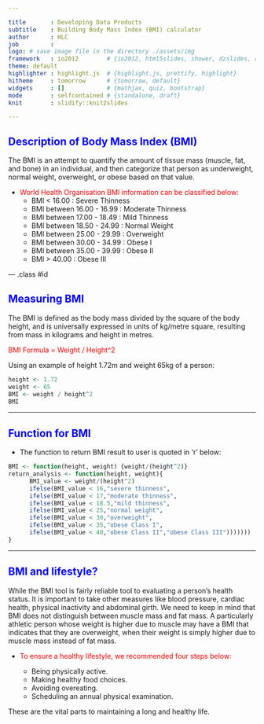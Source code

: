 ```yaml
---

title       : Developing Data Products
subtitle    : Building Body Mass Index (BMI) calculator
author      : HLC
job         :  
logo: # save image file in the directory ./assets/img
framework   : io2012        # {io2012, html5slides, shower, dzslides, revealjs, ...}
theme: default
highlighter : highlight.js  # {highlight.js, prettify, highlight}
hitheme     : tomorrow      # {tomorrow, default}
widgets     : []            # {mathjax, quiz, bootstrap}
mode        : selfcontained # {standalone, draft}
knit        : slidify::knit2slides

---
```


<style>

.title-slide {
  background-color: #FFFFFF; /* #CBE7A5; #EDE0CF; #CA9F9D; */
  /* background-image:url(http://goo.gl/EpXln); */
}

em {
  font-style: italic;
}

strong {
  font-weight: bold;
}

</style>

## <span style="color:blue">Description of Body Mass Index (BMI)</span>

The BMI is an attempt to quantify the amount of tissue mass (muscle, fat, and bone) in an individual, and then categorize that person as underweight, normal weight, overweight, or obese based on that value. 

- <span style="color:red"> World Health Organisation BMI information can be classified below:</span>
    +  BMI < 16.00                 :   Severe Thinness
    +  BMI between 16.00 - 16.99   :   Moderate Thinness
    +  BMI between 17.00 - 18.49   :   Mild Thinness
    +  BMI between 18.50 - 24.99   :   Normal Weight
    +  BMI between 25.00 - 29.99   :   Overweight
    +  BMI between 30.00 - 34.99   :   Obese I
    +  BMI between 35.00 - 39.99   :   Obese II
    +  BMI > 40.00                 :   Obese III

--- .class #id 

## <span style="color:blue">Measuring BMI</span>

The BMI is defined as the body mass divided by the square of the body height, and is universally expressed in units of kg/metre square, resulting from mass in kilograms and height in metres.

<span style="color:red">BMI Formula = Weight / Height\^2</span>

Using an example of height 1.72m and weight 65kg of a person:
```r
height <- 1.72
weight <- 65
BMI <- weight / height^2
BMI
```


---

## <span style="color:blue">Function for BMI</span>

- The function to return BMI result to user is quoted in 'r' below:
```r
BMI <- function(height, weight) {weight/(height^2)}
return_analysis <- function(height, weight){
      BMI_value <- weight/(height^2)
      ifelse(BMI_value < 16,"severe thinness",
      ifelse(BMI_value < 17,"moderate thinness",
      ifelse(BMI_value < 18.5,"mild thinness",
      ifelse(BMI_value < 25,"normal weight",
      ifelse(BMI_value < 30,"overweight",
      ifelse(BMI_value < 35,"obese Class I",
      ifelse(BMI_value < 40,"obese Class II","obese Class III")))))))
}
```


---

## <span style="color:blue">BMI and lifestyle?</span>

While the BMI tool is fairly reliable tool to evaluating a person's health status. It is important to take other measures like blood pressure, cardiac health, physical inactivity and abdominal girth. We need to keep in mind that BMI does not distinguish between muscle mass and fat mass. A particularly athletic person whose weight is higher due to muscle may have a BMI that indicates that they are overweight, when their weight is simply higher due to muscle mass instead of fat mass.

- <span style="color:red">To ensure a healthy lifestyle, we recommended four steps below:</span>

    + Being physically active.
    + Making healthy food choices.
    + Avoiding overeating.
    + Scheduling an annual physical examination.

These are the vital parts to maintaining a long and healthy life.
